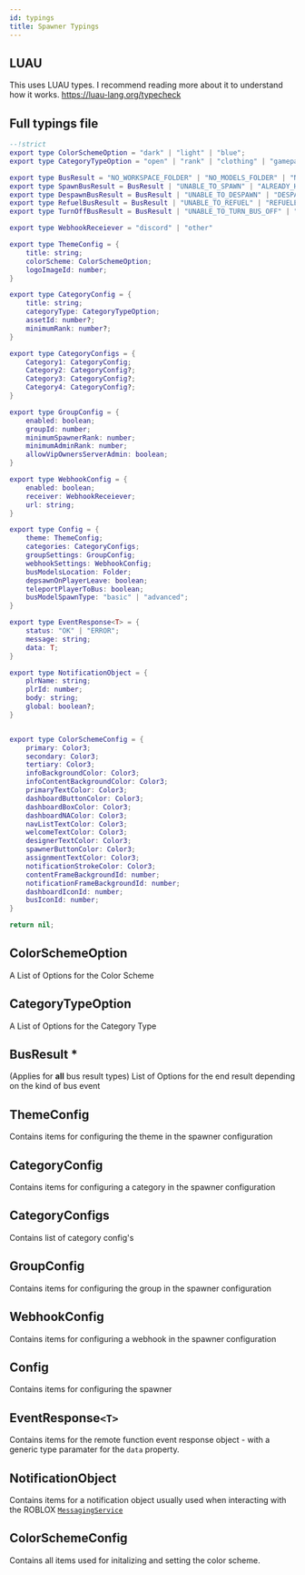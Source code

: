 ```yaml
---
id: typings
title: Spawner Typings
---
```


## LUAU

This uses LUAU types. I recommend reading more about it to understand how it works. https://luau-lang.org/typecheck

## Full typings file

```lua showLineNumbers title="SpawnerTypings"
--!strict
export type ColorSchemeOption = "dark" | "light" | "blue";
export type CategoryTypeOption = "open" | "rank" | "clothing" | "gamepass" | "premium" | "mypod"

export type BusResult = "NO_WORKSPACE_FOLDER" | "NO_MODELS_FOLDER" | "NO_BUS_FOUND"
export type SpawnBusResult = BusResult | "UNABLE_TO_SPAWN" | "ALREADY_HAS_BUS_SPAWNED" | "PERMISSION_DENIED" | "NO_MODEL_GIVEN" | "INVALID_MODEL_GIVEN" | "UNABLE_TO_TELEPORT_BUS" | "UNABLE_TO_TELEPORT_PLAYER" | "SPAWNED"
export type DespawnBusResult = BusResult | "UNABLE_TO_DESPAWN" | "DESPAWNED_NOT_DESTROYED" | "DESTROYED_NOT_AVAILABLE" |"DESPAWNED"
export type RefuelBusResult = BusResult | "UNABLE_TO_REFUEL" | "REFUELED"
export type TurnOffBusResult = BusResult | "UNABLE_TO_TURN_BUS_OFF" | "TURNED_OFF_BUS"

export type WebhookReceiever = "discord" | "other"

export type ThemeConfig = {
	title: string;
	colorScheme: ColorSchemeOption;
	logoImageId: number;
}

export type CategoryConfig = {
	title: string;
	categoryType: CategoryTypeOption;
	assetId: number?;
	minimumRank: number?;
}

export type CategoryConfigs = {
	Category1: CategoryConfig;
	Category2: CategoryConfig?;
	Category3: CategoryConfig?;
	Category4: CategoryConfig?;
}

export type GroupConfig = {
	enabled: boolean;
	groupId: number;
	minimumSpawnerRank: number;
	minimumAdminRank: number;
	allowVipOwnersServerAdmin: boolean;
}

export type WebhookConfig = {
	enabled: boolean;
	receiver: WebhookReceiever;
	url: string;
}

export type Config = {
	theme: ThemeConfig;
	categories: CategoryConfigs;
	groupSettings: GroupConfig;
	webhookSettings: WebhookConfig;
	busModelsLocation: Folder;
	depsawnOnPlayerLeave: boolean;
	teleportPlayerToBus: boolean;
	busModelSpawnType: "basic" | "advanced";
}

export type EventResponse<T> = {
	status: "OK" | "ERROR";
	message: string;
	data: T;
}

export type NotificationObject = {
	plrName: string;
	plrId: number;
	body: string;
	global: boolean?;
}


export type ColorSchemeConfig = {
	primary: Color3;
	secondary: Color3;
	tertiary: Color3;
	infoBackgroundColor: Color3;
	infoContentBackgroundColor: Color3;
	primaryTextColor: Color3;
	dashboardButtonColor: Color3;
	dashboardBoxColor: Color3;
	dashboardNAColor: Color3;
	navListTextColor: Color3;
	welcomeTextColor: Color3;
	designerTextColor: Color3;
	spawnerButtonColor: Color3;
	assignmentTextColor: Color3;
	notificationStrokeColor: Color3;
	contentFrameBackgroundId: number;
	notificationFrameBackgroundId: number;
	dashboardIconId: number;
	busIconId: number;
}

return nil;
```

## ColorSchemeOption

A List of Options for the Color Scheme

## CategoryTypeOption

A List of Options for the Category Type

## BusResult \*

(Applies for **all** bus result types) List of Options for the end result depending on the kind of bus event

## ThemeConfig

Contains items for configuring the theme in the spawner configuration

## CategoryConfig

Contains items for configuring a category in the spawner configuration

## CategoryConfigs

Contains list of category config's

## GroupConfig

Contains items for configuring the group in the spawner configuration

## WebhookConfig

Contains items for configuring a webhook in the spawner configuration

## Config

Contains items for configuring the spawner

## EventResponse`<T>`

Contains items for the remote function event response object - with a generic type paramater for the `data` property.

## NotificationObject

Contains items for a notification object usually used when interacting with the ROBLOX [`MessagingService`](https://create.roblox.com/docs/reference/engine/classes/MessagingService)

## ColorSchemeConfig

Contains all items used for initalizing and setting the color scheme.
